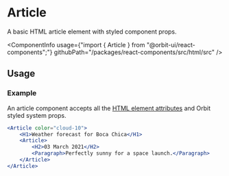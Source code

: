 
<Meta
    title="Html elements/Article"
    id="html-article"
/>

# Article

<Tagline>A basic HTML article element with styled component props.</Tagline>

<ComponentInfo
    usage={"import { Article } from \"@orbit-ui/react-components\";"}
    githubPath="/packages/react-components/src/html/src"
/>

## Usage

### Example

An article component accepts all the [HTML element attributes](https://developer.mozilla.org/en-US/docs/Web/HTML/Element/article) and Orbit styled system props.

```jsx
<Article color="cloud-10">
    <H1>Weather forecast for Boca Chica</H1>
    <Article>
        <H2>03 March 2021</H2>
        <Paragraph>Perfectly sunny for a space launch.</Paragraph>
    </Article>
</Article>
```
